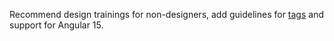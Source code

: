 Recommend design trainings for non-designers, add guidelines for [tags](/patterns/tags) and support for Angular 15.